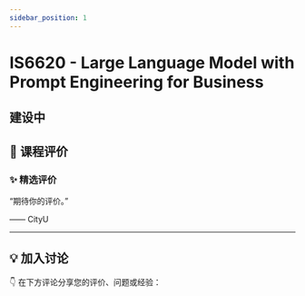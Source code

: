 ```yaml
---
sidebar_position: 1
---
```



# IS6620 - Large Language Model with Prompt Engineering for Business

## 建设中

## **💬 课程评价**

### ✨ **精选评价**
<div className={commentStyles.commentBox}>
    <p className={commentStyles.commentText}>
        “期待你的评价。”
    </p>
    <p className={commentStyles.commentAuthor}>—— CityU</p>
</div>

---

## **💡 加入讨论**

👇 在下方评论分享您的评价、问题或经验：
<Utterances />

